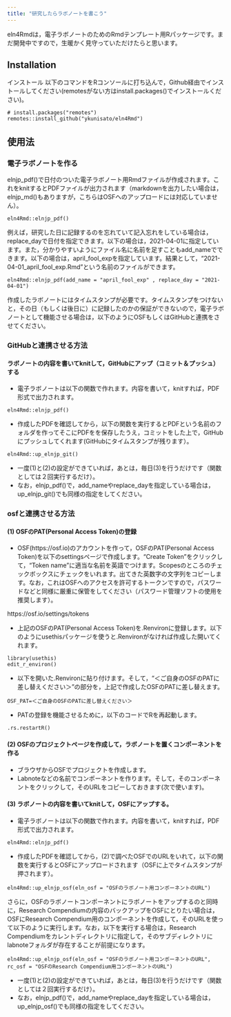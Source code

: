 ```yaml
---
title: "研究したらラボノートを書こう"
---
```


eln4Rmdは，電子ラボノートのためのRmdテンプレート用Rパッケージです。まだ開発中ですので，生暖かく見守っていただけたらと思います。

## Installation
インストール
以下のコマンドをRコンソールに打ち込んで，Github経由でインストールしてください(remotesがない方はinstall.packages()でインストールください)。

``` 
# install.packages("remotes")
remotes::install_github("ykunisato/eln4Rmd")
```

## 使用法

### 電子ラボノートを作る

elnjp_pdf()で日付のついた電子ラボノート用Rmdファイルが作成されます。これをknitするとPDFファイルが出力されます（markdownを出力したい場合は，elnjp_md()もありますが，こちらはOSFへのアップロードには対応していません）。

``` 
eln4Rmd::elnjp_pdf()
```

例えば，研究した日に記録するのを忘れていて記入忘れをしている場合は，replace_dayで日付を指定できます。以下の場合は，2021-04-01に指定しています。また，分かりやすいようにファイル名に名前を足すこともadd_nameでできます。以下の場合は，april_fool_expを指定しています。結果として，"2021-04-01_april_fool_exp.Rmd"という名前のファイルができます。

``` 
eln4Rmd::elnjp_pdf(add_name = "april_fool_exp" , replace_day = "2021-04-01")
```

作成したラボノートにはタイムスタンプが必要です。タイムスタンプをつけないと，その日（もしくは後日に）に記録したのかの保証ができないので，電子ラボノートとして機能させる場合は，以下のようにOSFもしくはGitHubと連携をさせてください。


### GitHubと連携させる方法

#### ラボノートの内容を書いてknitして，GitHubにアップ（コミット＆プッシュ）する

- 電子ラボノートは以下の関数で作れます。内容を書いて，knitすれば，PDF形式で出力されます。

``` 
eln4Rmd::elnjp_pdf()
```

- 作成したPDFを確認してから，以下の関数を実行するとPDFという名前のフォルダを作ってそこにPDFをを保存したうえ，コミットをした上で，GitHubにプッシュしてくれます(GitHubにタイムスタンプが残ります）。

``` 
eln4Rmd::up_elnjp_git()
```
- 一度(1)と(2)の設定ができていれば，あとは，毎日(3)を行うだけです（関数としては２回実行するだけ）。
- なお，elnjp_pdf()で，add_nameやreplace_dayを指定している場合は，up_elnjp_git()でも同様の指定をしてください。




### osfと連携させる方法

#### (1) OSFのPAT(Personal Access Token)の登録

- OSF(https://osf.io)のアカウントを作って，OSFのPAT(Personal Access Token)を以下のsettingsページで作成します。"Create Token"をクリックして，"Token name"に適当な名前を英語でつけます。Scopesのところのチェックボックスにチェックをいれます。出てきた英数字の文字列をコピーします。なお，これはOSFへのアクセスを許可するトークンですので，パスワードなどと同様に厳重に保管をしてください（パスワード管理ソフトの使用を推奨します）。

https://osf.io/settings/tokens

- 上記のOSFのPAT(Personal Access Token)を.Renvironに登録します。以下のようにusethisパッケージを使うと.Renvironがなければ作成した開いてくれます。

``` 
library(usethis)
edit_r_environ()
```

- 以下を開いた.Renvironに貼り付けます。そして，"＜ご自身のOSFのPATに差し替えください＞"の部分を，上記で作成したOSFのPATに差し替えます。

```
OSF_PAT=＜ご自身のOSFのPATに差し替えください＞
```

- PATの登録を機能させるために，以下のコードでRを再起動します。

``` 
.rs.restartR()
```

#### (2) OSFのプロジェクトページを作成して，ラボノートを置くコンポーネントを作る

- ブラウザからOSFでプロジェクトを作成します。
- Labnoteなどの名前でコンポーネントを作ります。そして，そのコンポーネントをクリックして，そのURLをコピーしておきます(次で使います)。

#### (3) ラボノートの内容を書いてknitして，OSFにアップする。

- 電子ラボノートは以下の関数で作れます。内容を書いて，knitすれば，PDF形式で出力されます。

``` 
eln4Rmd::elnjp_pdf()
```

- 作成したPDFを確認してから，(2)で調べたOSFでのURLをいれて，以下の関数を実行するとOSFにアップロードされます（OSFに上でタイムスタンプが押されます）。

``` 
eln4Rmd::up_elnjp_osf(eln_osf = "OSFのラボノート用コンポーネントのURL")
```

さらに，OSFのラボノートコンポーネントにラボノートをアップするのと同時に，Research Compendiumの内容のバックアップをOSFにとりたい場合は，OSFにResearch Compendium用のコンポーネントを作成して，そのURLを使って以下のように実行します。なお，以下を実行する場合は，Research Compendiumをカレントディレクトリに指定して，そのサブディレクトリにlabnoteフォルダが存在することが前提になります。

``` 
eln4Rmd::up_elnjp_osf(eln_osf = "OSFのラボノート用コンポーネントのURL", rc_osf = "OSFのResearch Compendium用コンポーネントのURL")
```

- 一度(1)と(2)の設定ができていれば，あとは，毎日(3)を行うだけです（関数としては２回実行するだけ）。
- なお，elnjp_pdf()で，add_nameやreplace_dayを指定している場合は，up_elnjp_osf()でも同様の指定をしてください。



